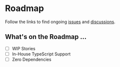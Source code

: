 
<Meta title="Getting Started/Roadmap" />

# Roadmap

Follow the links to find ongoing [issues](https://github.com/table-library/react-table-library/issues) and [discussions](https://github.com/table-library/react-table-library/discussions).

## What's on the Roadmap ...

- [ ] WIP Stories
- [ ] In-House TypeScript Support
- [ ] Zero Dependencies

